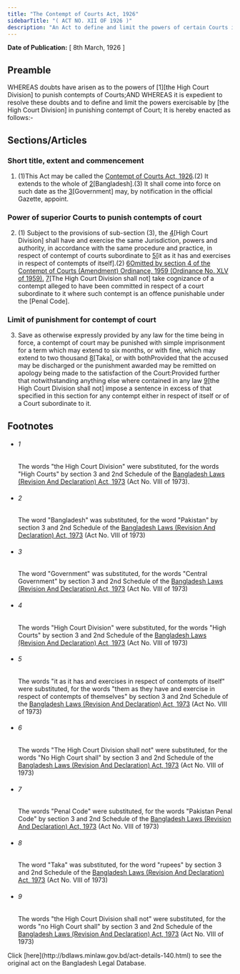 ```yaml
---
title: "The Contempt of Courts Act, 1926"
sidebarTitle: "( ACT NO. XII OF 1926 )"
description: "An Act to define and limit the powers of certain Courts in punishing contempts of courts."
---
```


**Date of Publication:** [ 8th March, 1926 ]

## Preamble

WHEREAS doubts have arisen as to the powers of [1][the High Court Division] to punish contempts of Courts;AND WHEREAS it is expedient to resolve these doubts and to define and limit the powers exercisable by [the High Court Division] in punishing contempt of Court; It is hereby enacted as follows:-

## Sections/Articles

### Short title, extent and commencement

1. (1)This Act may be called the [Contempt of Courts Act, 1926](/act-140.html "Contempt of Courts Act, 1926").(2) It extends to the whole of [2](1)[Bangladesh].(3) It shall come into force on such date as the [3](2)[Government] may, by notification in the official Gazette, appoint.

### Power of superior Courts to punish contempts of court

2. (1) Subject to the provisions of sub-section (3), the [4](1)[High Court Division] shall have and exercise the same Jurisdiction, powers and authority, in accordance with the same procedure and practice, in respect of contempt of courts subordinate to [5](2)[it as it has and exercises in respect of contempts of itself].(2) [6](3)[Omitted by section 4 of the Contempt of Courts (Amendment) Ordinance, 1959 (Ordinance No. XLV of 1959).](3) [7](4)[The High Court Division shall not] take cognizance of a contempt alleged to have been committed in respect of a court subordinate to it where such contempt is an offence punishable under the [Penal Code].

### Limit of punishment for contempt of court

3. Save as otherwise expressly provided by any law for the time being in force, a contempt of court may be punished with simple imprisonment for a term which may extend to six months, or with fine, which may extend to two thousand [8](1)[Taka], or with bothProvided that the accused may be discharged or the punishment awarded may be remitted on apology being made to the satisfaction of the Court:Provided further that notwithstanding anything else where contained in any law [9](2)[the High Court Division shall not] impose a sentence in excess of that specified in this section for any contempt either in respect of itself or of a Court subordinate to it.

## Footnotes

- ###### 1

  The words "the High Court Division" were substituted, for the words "High Courts" by section 3 and 2nd Schedule of the [Bangladesh Laws (Revision And Declaration) Act, 1973](/act-430.html "Bangladesh Laws (Revision And Declaration) Act, 1973") (Act No. VIII of 1973).

- ###### 2

  The word "Bangladesh" was substituted, for the word "Pakistan" by section 3 and 2nd Schedule of the [Bangladesh Laws (Revision And Declaration) Act, 1973](/act-430.html "Bangladesh Laws (Revision And Declaration) Act, 1973") (Act No. VIII of 1973)

- ###### 3

  The word "Government" was substituted, for the words "Central Government" by section 3 and 2nd Schedule of the [Bangladesh Laws (Revision And Declaration) Act, 1973](/act-430.html "Bangladesh Laws (Revision And Declaration) Act, 1973") (Act No. VIII of 1973)

- ###### 4

  The words "High Court Division" were substituted, for the words "High Courts" by section 3 and 2nd Schedule of the [Bangladesh Laws (Revision And Declaration) Act, 1973](/act-430.html "Bangladesh Laws (Revision And Declaration) Act, 1973") (Act No. VIII of 1973)

- ###### 5

  The words "it as it has and exercises in respect of contempts of itself" were substituted, for the words "them as they have and exercise in respect of contempts of themselves" by section 3 and 2nd Schedule of the [Bangladesh Laws (Revision And Declaration) Act, 1973](/act-430.html "Bangladesh Laws (Revision And Declaration) Act, 1973") (Act No. VIII of 1973)

- ###### 6

  The words "The High Court Division shall not" were substituted, for the words "No High Court shall" by section 3 and 2nd Schedule of the [Bangladesh Laws (Revision And Declaration) Act, 1973](/act-430.html "Bangladesh Laws (Revision And Declaration) Act, 1973") (Act No. VIII of 1973)

- ###### 7

  The words "Penal Code" were substituted, for the words "Pakistan Penal Code" by section 3 and 2nd Schedule of the [Bangladesh Laws (Revision And Declaration) Act, 1973](/act-430.html "Bangladesh Laws (Revision And Declaration) Act, 1973") (Act No. VIII of 1973)

- ###### 8

  The word "Taka" was substituted, for the word "rupees" by section 3 and 2nd Schedule of the [Bangladesh Laws (Revision And Declaration) Act, 1973](/act-430.html "Bangladesh Laws (Revision And Declaration) Act, 1973") (Act No. VIII of 1973)

- ###### 9

  The words "the High Court Division shall not" were substituted, for the words "no High Court shall" by section 3 and 2nd Schedule of the [Bangladesh Laws (Revision And Declaration) Act, 1973](/act-430.html "Bangladesh Laws (Revision And Declaration) Act, 1973") (Act No. VIII of 1973)

<Note>
  Click [here](http://bdlaws.minlaw.gov.bd/act-details-140.html) to see the original act on the Bangladesh Legal Database.
</Note>

